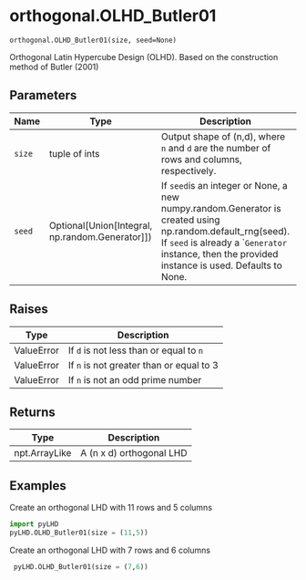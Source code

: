 # orthogonal.OLHD_Butler01 { #pyLHD.orthogonal.OLHD_Butler01 }

`orthogonal.OLHD_Butler01(size, seed=None)`

Orthogonal Latin Hypercube Design (OLHD). Based on the construction method of Butler (2001)

## Parameters

| Name   | Type                                                | Description                                                                                                                                                                                                     | Default    |
|--------|-----------------------------------------------------|-----------------------------------------------------------------------------------------------------------------------------------------------------------------------------------------------------------------|------------|
| `size` | tuple of ints                                       | Output shape of (n,d), where `n` and `d` are the number of rows and columns, respectively.                                                                                                                      | _required_ |
| `seed` | Optional\[Union\[Integral, np.random.Generator\]\]) | If `seed`is an integer or None, a new numpy.random.Generator is created using np.random.default_rng(seed).  If `seed` is already a ``Generator` instance, then the provided instance is used. Defaults to None. | `None`     |

## Raises

| Type       | Description                              |
|------------|------------------------------------------|
| ValueError | If `d` is not less than or equal to `n`  |
| ValueError | If `n` is not greater than or equal to 3 |
| ValueError | If `n` is not an odd prime number        |

## Returns

| Type          | Description              |
|---------------|--------------------------|
| npt.ArrayLike | A (n x d) orthogonal LHD |

## Examples



Create an orthogonal LHD with 11 rows and 5 columns
```python
import pyLHD
pyLHD.OLHD_Butler01(size = (11,5))
```
Create an orthogonal LHD with 7 rows and 6 columns
```python
 pyLHD.OLHD_Butler01(size = (7,6))
```